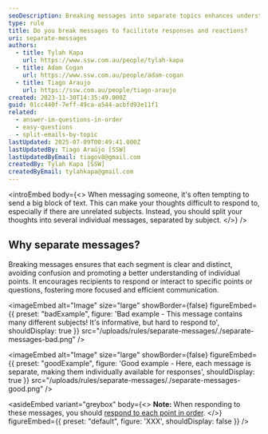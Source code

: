 ```yaml
---
seoDescription: Breaking messages into separate topics enhances understanding and encourages focused responses/reactions by clarifying individual points.
type: rule
title: Do you break messages to facilitate responses and reactions?
uri: separate-messages
authors:
  - title: Tylah Kapa
    url: https://www.ssw.com.au/people/tylah-kapa
  - title: Adam Cogan
    url: https://www.ssw.com.au/people/adam-cogan
  - title: Tiago Araujo
    url: https://ssw.com.au/people/tiago-araujo
created: 2023-11-30T14:35:49.000Z
guid: 01cc440f-7eff-49ca-a544-acbfd93e11f1
related:
  - answer-im-questions-in-order
  - easy-questions
  - split-emails-by-topic
lastUpdated: 2025-07-09T00:49:41.000Z
lastUpdatedBy: Tiago Araújo [SSW]
lastUpdatedByEmail: tiagov8@gmail.com
createdBy: Tylah Kapa [SSW]
createdByEmail: tylahkapa@gmail.com
---
```


<introEmbed
  body={<>
When messaging someone, it's often tempting to send a big block of text. This can make your thoughts difficult to respond to, especially if there are unrelated subjects. Instead, you should split your thoughts into several individual messages, separated by subject.
  </>}
/>
## Why separate messages?

Breaking messages ensures that each segment is clear and distinct, avoiding confusion and promoting a better understanding of individual points. It encourages recipients to respond or interact to specific points or questions, fostering more focused and efficient communication.

<imageEmbed
  alt="Image"
  size="large"
  showBorder={false}
  figureEmbed={{
    preset: "badExample",
    figure: 'Bad example - This message contains many different subjects! It\'s informative, but hard to respond to',
    shouldDisplay: true
  }}
  src="/uploads/rules/separate-messages/./separate-messages-bad.png"
/>

<imageEmbed
  alt="Image"
  size="large"
  showBorder={false}
  figureEmbed={{
    preset: "goodExample",
    figure: 'Good example - Here, each message is separate, making them individually available for responses',
    shouldDisplay: true
  }}
  src="/uploads/rules/separate-messages/./separate-messages-good.png"
/>

<asideEmbed
  variant="greybox"
  body={<>
    **Note:** When responding to these messages, you should [respond to each point in order](/answer-im-questions-in-order).
  </>}
  figureEmbed={{
    preset: "default",
    figure: 'XXX',
    shouldDisplay: false
  }}
/>
